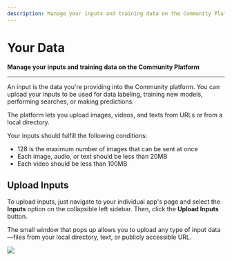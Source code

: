 ```yaml
---
description: Manage your inputs and training data on the Community Platform
---
```


# Your Data

**Manage your inputs and training data on the Community Platform**
<hr />

An input is the data you're providing into the Community platform. You can upload your inputs to be used for data labeling, training new models, performing searches, or making predictions. 

The platform lets you upload images, videos, and texts from URLs or from a local directory.

Your inputs should fulfill the following conditions:

* 128 is the maximum number of images that can be sent at once
* Each image, audio, or text should be less than 20MB
* Each video should be less than 100MB

## Upload Inputs

 To upload inputs, just navigate to your individual app's page and select the **Inputs** option on the collapsible left sidebar. Then, click the **Upload Inputs** button. 

The small window that pops up allows you to upload any type of input data—files from your local directory, text, or publicly accessible URL. 

![](/img/community_2/data_upload_inputs.png)

